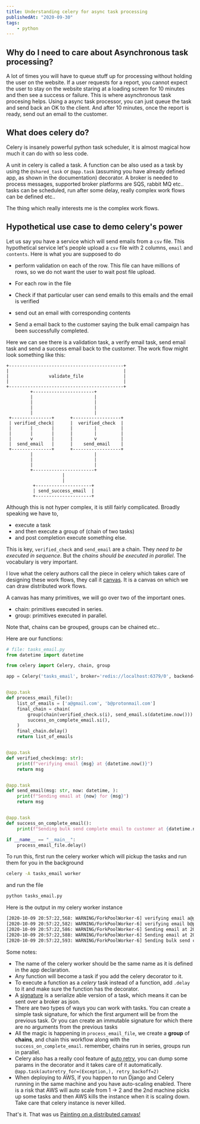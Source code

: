 ```yaml
---
title: Understanding celery for async task processing
publishedAt: "2020-09-30"
tags:
    - python
---
```


## Why do I need to care about Asynchronous task processing?

A lot of times you will have to queue stuff up for processing without holding the user on the website. If a user requests
for a report, you cannot expect the user to stay on the website staring at a loading screen for 10 minutes and then see a success
or failure. This is where asynchronous task procesing helps. Using a async task processor, you can just queue the task and send
back an OK to the client. And after 10 minutes, once the report is ready, send out an email to the customer.

## What does celery do?

Celery is insanely powerful python task scheduler, it is almost magical how much it can do with so less code.

A unit in celery is called a task. A function can be also used as a task by using the `@shared_task` or `@app.task`
(assuming you have already defined app, as shown in the documentation) decorator. A broker is needed to process
messages, supported broker platforms are SQS, rabbit MQ etc.. tasks can be scheduled, run after some delay, really
complex work flows can be defined etc..

The thing which really interests me is the complex work flows.

## Hypothetical use case to demo celery's power

Let us say you have a service which will send emails from a `csv` file. This hypothetical service let's people upload a `csv` file
with 2 columns, `email` and `contents`. Here is what you are supposed to do

-   perform validation on each of the row. This file can have millions of rows, so we do not want the user to wait post
    file upload.

-   For each row in the file
-   Check if that particular user can send emails to this emails and the email is verified
-   send out an email with corresponding contents
-   Send a email back to the customer saying the bulk email campaign has been successfully completed.

Here we can see there is a validation task, a verify email task, send email task and send a success email back to the
customer. The work flow might look something like this:

```
+-------------------------------------------+
|                                           |
|               validate_file               |
|                                           |
+-------------------------------------------+
         +-----------------------+
         |                       |
         |                       |
         |                       |
         |                       |
 +---------------+      +------------------+
 | verified_check|      |  verified_check  |
 |       |       |      |        |         |
 |       |       |      |        |         |
 |       v       |      |        v         |
 |  send_email   |      |    send_email    |
 +---------------+      +------------------+
         |                       |
         |                       |
         |                       |
         +-----------------------+
                     |
                     |
          +---------------------+
          | send_success_email  |
          +---------------------+
```

Although this is not hyper complex, it is still fairly complicated. Broadly speaking we have to,

-   execute a task
-   and then execute a group of (chain of two tasks)
-   and post completion execute something else.

This is key, `verified_check` and `send_email` are a chain. They _need to be executed in sequence_. But the
_chains should be executed in parallel_. The vocabulary is very important.

I love what the celery authors call the piece in celery which takes care of designing these work flows, they call it
[canvas](https://docs.celeryproject.org/en/stable/userguide/canvas.html). It is a canvas on which we can draw
distributed work flows.

A canvas has many primitives, we will go over two of the important ones.

-   chain: primitives executed in series.
-   group: primitives executed in parallel.

Note that, chains can be grouped, groups can be chained etc..

Here are our functions:

```python
# file: tasks_email.py
from datetime import datetime

from celery import Celery, chain, group

app = Celery('tasks_email', broker='redis://localhost:6379/0', backend='redis')


@app.task
def process_email_file():
    list_of_emails = ['a@gmail.com', 'b@protonmail.com']
    final_chain = chain(
        group(chain(verified_check.s(i), send_email.s(datetime.now())) for i in list_of_emails),
        success_on_complete_email.si(),
    )
    final_chain.delay()
    return list_of_emails


@app.task
def verified_check(msg: str):
    print(f"verifying email {msg} at {datetime.now()}")
    return msg


@app.task
def send_email(msg: str, now: datetime, ):
    print(f"Sending email at {now} for {msg}")
    return msg


@app.task
def success_on_complete_email():
    print(f"Sending bulk send complete email to customer at {datetime.now()} !")

if __name__ == "__main__":
    process_email_file.delay()
```

To run this, first run the celery worker which will pickup the tasks and run them for you in the background

```bash
celery -A tasks_email worker
```

and run the file

```bash
python tasks_email.py
```

Here is the output in my celery worker instance

```bash
[2020-10-09 20:57:22,568: WARNING/ForkPoolWorker-6] verifying email a@gmail.com at 2020-10-09 20:57:22.568351
[2020-10-09 20:57:22,582: WARNING/ForkPoolWorker-6] verifying email b@protonmail.com at 2020-10-09 20:57:22.582849
[2020-10-09 20:57:22,586: WARNING/ForkPoolWorker-6] Sending email at 2020-10-09T20:57:22.525777 for a@gmail.com
[2020-10-09 20:57:22,588: WARNING/ForkPoolWorker-6] Sending email at 2020-10-09T20:57:22.526285 for b@protonmail.com
[2020-10-09 20:57:22,593: WARNING/ForkPoolWorker-6] Sending bulk send complete email to customer at 2020-10-09 20:57:22.593770 !
```

Some notes:

-   The name of the celery worker should be the same name as it is defined in the app declaration.
-   Any function will become a task if you add the celery decorator to it.
-   To execute a function as a _celery_ task instead of a function, add `.delay` to it and make sure the function has the
    decorator.
-   A [signature](https://docs.celeryproject.org/en/stable/userguide/canvas.html#signatures) is a serialize able version
    of a task, which means it can be sent over a broker as json.
-   There are two types of ways you can work with tasks. You can create a simple task signature, for which the first
    argument will be from the previous task. Or you can create an immutable signature for which there are no arguments
    from the previous tasks
-   All the magic is happening in `process_email_file`, we create a **group** of **chains**, and chain this workflow along
    with the `success_on_complete_email`. remember, chains run in series, groups run in parallel.
-   Celery also has a really cool feature of [auto
    retry](https://docs.celeryproject.org/en/master/userguide/tasks.html#automatic-retry-for-known-exceptions), you can
    dump some params in the decorator and it takes care of it automatically. `@app.task(autoretry_for=(Exception,), retry_backoff=2)`
-   When deploying to AWS, if you happen to run Django and Celery running in the same machine and you have auto-scaling
    enabled. There is a risk that AWS will auto scale from 1 -> 2 and the 2nd machine picks up some tasks and then AWS
    kills the instance when it is scaling down. Take care that celery instance is never killed.

That's it. That was us [Painting on a distributed canvas!](https://celery-workflows.herokuapp.com)

